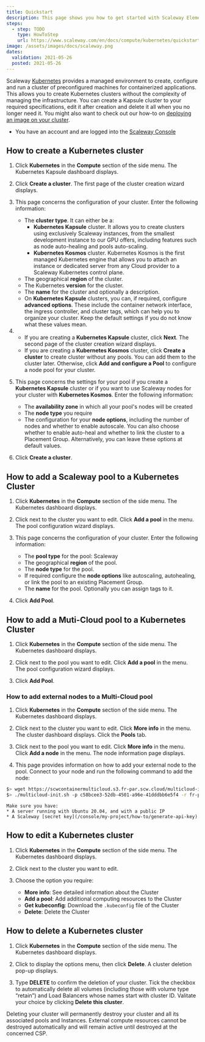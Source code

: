 ```yaml
---
title: Quickstart
description: This page shows you how to get started with Scaleway Elements Kubernetes.
steps:
  - step: TODO
    type: HowToStep
    url: https://www.scaleway.com/en/docs/compute/kubernetes/quickstart
image: /assets/images/docs/scaleway.png
dates:
  validation: 2021-05-26
  posted: 2021-05-26
---
```


Scaleway [Kubernetes](/compute/kubernetes/concepts#kubernetes) provides a managed environment to create, configure and run a cluster of preconfigured machines for containerized applications. This allows you to create Kubernetes clusters without the complexity of managing the infrastructure. You can create a Kapsule cluster to your required specifications, edit it after creation and delete it all when you no longer need it. You might also want to check out our how-to on [deploying an image on your cluster](/compute/kubernetes/how-to/deploy-image-from-container-registry).

<Message type="requirement">

  - You have an account and are logged into the [Scaleway Console](https://console.scaleway.com) 

</Message>

## How to create a Kubernetes cluster

1. Click **Kubernetes** in the **Compute** section of the side menu. The Kubernetes Kapsule dashboard displays.

    <Lightbox src="assets/scaleway-kapsule_splashscreen.png" alt="" />

2. Click **Create a cluster**. The first page of the cluster creation wizard displays.

3. This page concerns the configuration of your cluster. Enter the following information:
    * The **cluster type**. It can either be a: 
      * **Kubernetes Kapsule** cluster. It allows you to create clusters using exclusively Scaleway instances, from the smallest development instance to our GPU offers, including features such as node auto-healing and pools auto-scaling. 
      * **Kubernetes Kosmos** cluster. Kubernetes Kosmos is the first managed Kubernetes engine that allows you to attach an instance or dedicated server from any Cloud provider to a Scaleway Kubernetes control plane.
    * The geographical **region** of the cluster.
    * The Kubernetes **version** for the cluster.
    * The **name** for the cluster and optionally a description.
    * On **Kubernetes Kapsule** clusters, you can, if required, configure **advanced options**. These include the container network interface, the ingress controller, and cluster tags, which can help you to organize your cluster. Keep the default settings if you do not know what these values mean.

4. * If you are creating a **Kubernetes Kapsule** cluster, click **Next**. The second page of the cluster creation wizard displays.
   * If you are creating a **Kubernetes Kosmos** cluster, click **Create a cluster** to create cluster without any pools. You can add them to the cluster later. Otherwise, click **Add and configure a Pool** to configure a node pool for your cluster.

5.  This page concerns the settings for your pool if you create a **Kubernetes Kapsule** cluster or if you want to use Scaleway nodes for your cluster with **Kubernetes Kosmos**. Enter the following information:
    * The **availability zone** in which all your pool's nodes will be created
    * The **node type** you require
    * The configuration for your **node options**, including the number of nodes and whether to enable autoscale. You can also choose whether to enable auto-heal and whether to link the cluster to a Placement Group. Alternatively, you can leave these options at default values.

6. Click **Create a cluster**.

## How to add a Scaleway pool to a Kubernetes Cluster

1. Click **Kubernetes** in the **Compute** section of the side menu. The Kubernetes dashboard displays.

2. Click <Icon name="more" /> next to the cluster you want to edit. Click **Add a pool** in the menu. The pool configuration wizard displays. 

3. This page concerns the configuration of your cluster. Enter the following information:
    - The **pool type** for the pool: Scaleway 
    - The geographical **region** of the pool.
    - The **node type** for the pool. 
    - If required configure the **node options** like autoscaling, autohealing, or link the pool to an existing Placement Group.
    - The **name** for the pool. Optionally you can assign tags to it.

4. Click **Add Pool**.


## How to add a Muti-Cloud pool to a Kubernetes Cluster

1. Click **Kubernetes** in the **Compute** section of the side menu. The Kubernetes dashboard displays.

2. Click <Icon name="more" /> next to the pool you want to edit. Click **Add a pool** in the menu. The pool configuration wizard displays. 

3. Click **Add Pool**. 

### How to add external nodes to a Multi-Cloud pool

1. Click **Kubernetes** in the **Compute** section of the side menu. The Kubernetes dashboard displays.

2. Click <Icon name="more" /> next to the cluster you want to edit. Click **More info** in the menu. The cluster dashboard displays. Click the **Pools** tab. 

3. Click <Icon name="more" /> next to the pool you want to edit. Click **More info** in the menu. Click **Add a node** in the menu. The node information page displays. 

4. This page provides information on how to add your external node to the pool. Connect to your node and run the following command to add the node: 

  ```sh 
  $> wget https://scwcontainermulticloud.s3.fr-par.scw.cloud/multicloud-init.sh && chmod +x multicloud-init.sh
  $> ./multicloud-init.sh -p c58bcee3-52db-4501-a96e-41dddbb6e5f4 -r fr-par -t SCW_SECRET_KEY
  ```

  <Message type="important">

    Make sure you have: 
    * A server running with Ubuntu 20.04, and with a public IP
    * A Scaleway [secret key](/console/my-project/how-to/generate-api-key)

  </Message>

## How to edit a Kubernetes cluster

1. Click **Kubernetes** in the **Compute** section of the side menu. The Kubernetes dashboard displays.

2. Click <Icon name="more" /> next to the cluster you want to edit.

3. Choose the option you require:
    * **More info**: See detailed information about the Cluster
    * **Add a pool**: Add additional computing resources to the Cluster
    * **Get kubeconfig**: Download the `.kubeconfig` file of the Cluster
    * **Delete**: Delete the Cluster

## How to delete a Kubernetes cluster

1. Click **Kubernetes** in the **Compute** section of the side menu. The Kubernetes dashboard displays.

2. Click <Icon name="more" /> to display the options menu, then click **Delete**. A cluster deletion pop-up displays. 

3. Type **DELETE** to confirm the deletion of your cluster. Tick the checkbox to automatically delete all volumes (including those with volume type “retain”) and Load Balancers whose names start with cluster ID. Valitate your choice by clicking **Delete this cluster**. 

<Message type="important">
Deleting your cluster will permanently destroy your cluster and all its associated pools and Instances. External compute resources cannot be destroyed automatically and will remain active until destroyed at the concerned CSP.
</Message>
